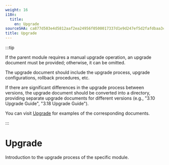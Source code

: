 ```yaml
---
weight: 16
i18n:
  title:
    en: Upgrade
sourceSHA: ca877d503e4d5812aaf2ea24956f0500017337d1e9d247ef5d2fafdbaa3cbd04
title: Upgrade
---
```


:::tip

If the parent module requires a manual upgrade operation, an upgrade document must be provided; otherwise, it can be omitted.

The upgrade document should include the upgrade process, upgrade configurations, rollback procedures, etc.

If there are significant differences in the upgrade process between versions, the upgrade document should be converted into a directory, providing separate upgrade documents for different versions (e.g., "3.10 Upgrade Guide", "3.18 Upgrade Guide").

You can visit [Upgrade](https://product-doc-guide.alauda.cn/template/upgrade/example.html) for examples of the corresponding documents.

:::

# Upgrade

Introduction to the upgrade process of the specific module.
